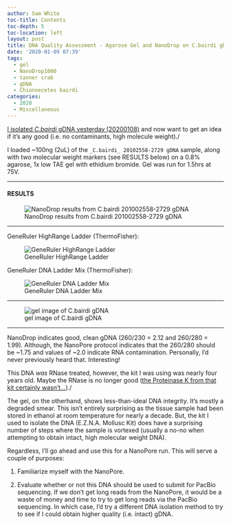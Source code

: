 ```yaml
---
author: Sam White
toc-title: Contents
toc-depth: 5
toc-location: left
layout: post
title: DNA Quality Assessment - Agarose Gel and NanoDrop on C.bairdi gDNA
date: '2020-01-09 07:39'
tags:
  - gel
  - NanoDrop1000
  - tanner crab
  - gDNA
  - Chionoecetes bairdi
categories:
  - 2020
  - Miscellaneous
---
```

[I isolated _C.bairdi_ gDNA yesterday (20200108)](https://robertslab.github.io/sams-notebook/posts/2020/2020-01-08-DNA-Isolation-and-Quantification---C.bairdi-gDNA-from-EtOH-Preserved-Tissue/) and now want to get an idea if it's any good (i.e. no contaminants, high molecule weight)./

I loaded ~100ng (2uL) of the `_C.bairdi_ 20102558-2729 gDNA` sample, along with two molecular weight markers (see RESULTS below) on a 0.8% agarose, 1x low TAE gel with ethidium bromide. Gel was run for 1.5hrs at 75V.


---

#### RESULTS


![NanoDrop results from C.bairdi 201002558-2729 gDNA](https://github.com/RobertsLab/sams-notebook/blob/master/images/20200109_nanodrop_cbai_gDNA_20102558-2729.PNG?raw=true)


---

GeneRuler HighRange Ladder (ThermoFisher):

![GeneRuler HighRange Ladder](https://github.com/RobertsLab/resources/blob/master/protocols/Commercial_Protocols/ThermoFisher_GeneRuler_HighRange_DNALadder_50ug.png?raw=true)

GeneRuler DNA Ladder Mix (ThermoFisher):

![GeneRuler DNA Ladder Mix](https://github.com/RobertsLab/resources/blob/master/protocols/Commercial_Protocols/ThermoFisher_OgeneRuler_DNA_Ladder_Mix_F100439.jpg?raw=true)

---


![gel image of C.bairdi gDNA](https://github.com/RobertsLab/sams-notebook/blob/master/images/20200109_gel_cbairdi-2729_gDNA.jpg?raw=true)

---

NanoDrop indicates good, clean gDNA (260/230 = 2.12 and 260/280 = 1.99). Although, the NanoPore protocol indicates that the 260/280 should be ~1.75 and values of ~2.0 indicate RNA contamination. Personally, I'd never previously heard that. Interesting!

This DNA _was_ RNase treated, however, the kit I was using was nearly four years old. Maybe the RNase is no longer good ([the Proteinase K from that kit certainly wasn't...](https://robertslab.github.io/sams-notebook/posts/2020/2020-01-08-DNA-Isolation-and-Quantification---C.bairdi-gDNA-from-EtOH-Preserved-Tissue/))./


The gel, on the otherhand, shows less-than-ideal DNA integrity. It's mostly a degraded smear. This isn't entirely surprising as the tissue sample had been stored in ethanol at room temperature for nearly a decade. But, the kit I used to isolate the DNA (E.Z.N.A. Mollusc Kit) does have a surprising number of steps where the sample is vortexed (usually a no-no when attempting to obtain intact, high molecular weight DNA).

Regardless, I'll go ahead and use this for a NanoPore run. This will serve a couple of purposes:

1. Familiarize myself with the NanoPore.

2. Evaluate whether or not this DNA should be used to submit for PacBio sequencing. If we don't get long reads from the NanoPore, it would be a waste of money and time to try to get long reads via the PacBio sequencing. In which case, I'd try a different DNA isolation method to try to see if I could obtain higher quality (i.e. intact) gDNA.

